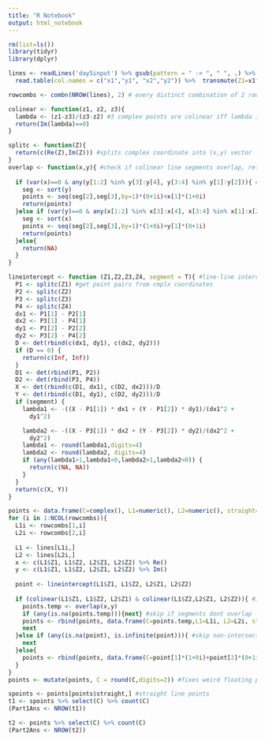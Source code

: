 ---
title: "R Notebook"
output: html_notebook
---

```{r}
rm(list=ls())
library(tidyr)
library(dplyr)

lines <- readLines('day5input') %>% gsub(pattern = " -> ", " ", .) %>% gsub(pattern=",", " ", .) %>% textConnection() %>% 
  read.table(col.names = c("x1","y1", "x2","y2")) %>%  transmute(Z1=x1*(1+0i)+y1*(0+1i), Z2=x2*(1+0i)+y2*(0+1i)) %>%  mutate(straight=Re(Z1) == Re(Z2) | Im(Z1) == Im(Z2)) 

rowcombs <- combn(NROW(lines), 2) # every distinct combination of 2 rows
```

```{r}
colinear <- function(z1, z2, z3){
  lambda <- (z1-z3)/(z3-z2) #3 complex points are colinear iff lambda is a real number
  return(Im(lambda)==0) 
}

splitc <- function(Z){
  return(c(Re(Z),Im(Z))) #splits complex coordinate into (x,y) vector
}
overlap <- function(x,y){ #check if colinear line segments overlap, return vector of points of overlap if they do. need to add diagonals
  
  if (var(x)==0 & any(y[1:2] %in% y[3]:y[4], y[3:4] %in% y[1]:y[2])){ #if  vertical and overlaps
    seg <- sort(y)
    points <- seq(seg[2],seg[3],by=1)*(0+1i)+x[1]*(1+0i)
    return(points)
  }else if (var(y)==0 & any(x[1:2] %in% x[3]:x[4], x[3:4] %in% x[1]:x[2])){ #if horizontal and overlaps
    seg <- sort(x)
    points <- seq(seg[2],seg[3],by=1)*(1+0i)+y[1]*(0+1i)
    return(points)
  }else{
    return(NA)
  }
}

lineintercept <- function (Z1,Z2,Z3,Z4, segment = T){ #line-line intercept using Bezier parameter method
  P1 <- splitc(Z1) #get point pairs from cmplx coordinates
  P2 <- splitc(Z2)
  P3 <- splitc(Z3)
  P4 <- splitc(Z4)
  dx1 <- P1[1] - P2[1]
  dx2 <- P3[1] - P4[1]
  dy1 <- P1[2] - P2[2]
  dy2 <- P3[2] - P4[2]
  D <- det(rbind(c(dx1, dy1), c(dx2, dy2)))
  if (D == 0) {
    return(c(Inf, Inf))
  }
  D1 <- det(rbind(P1, P2))
  D2 <- det(rbind(P3, P4))
  X <- det(rbind(c(D1, dx1), c(D2, dx2)))/D
  Y <- det(rbind(c(D1, dy1), c(D2, dy2)))/D
  if (segment) {
    lambda1 <- -((X - P1[1]) * dx1 + (Y - P1[2]) * dy1)/(dx1^2 + 
      dy1^2)

    lambda2 <- -((X - P3[1]) * dx2 + (Y - P3[2]) * dy2)/(dx2^2 + 
      dy2^2)
    lambda1 <- round(lambda1,digits=4)
    lambda2 <- round(lambda2, digits=4)
    if (any(lambda1>1,lambda1<0,lambda2>1,lambda2<0)) {
      return(c(NA, NA))
    }
  }
  return(c(X, Y))
}
```

```{r}
points <- data.frame(C=complex(), L1=numeric(), L2=numeric(), straight=logical()) #initialise
for (i in 1:NCOL(rowcombs)){
  L1i <- rowcombs[1,i]
  L2i <- rowcombs[2,i]
  
  L1 <- lines[L1i,]
  L2 <- lines[L2i,]
  x <- c(L1$Z1, L1$Z2, L2$Z1, L2$Z2) %>% Re()
  y <- c(L1$Z1, L1$Z2, L2$Z1, L2$Z2) %>% Im()
  
  point <- lineintercept(L1$Z1, L1$Z2, L2$Z1, L2$Z2)
  
  if (colinear(L1$Z1, L1$Z2, L2$Z1) & colinear(L1$Z2,L2$Z1, L2$Z2)){ #if two lines are colinear
    points.temp <- overlap(x,y)
    if (any(is.na(points.temp))){next} #skip if segments dont overlap
    points <- rbind(points, data.frame(C=points.temp,L1=L1i, L2=L2i, straight=L1$straight & L2$straight))
    next
  }else if (any(is.na(point), is.infinite(point))){ #skip non-intersecting segments
    next
  }else{
    points <- rbind(points, data.frame(C=point[1]*(1+0i)+point[2]*(0+1i),L1=L1i,L2=L2i,straight=L1$straight & L2$straight))
  }
}
points <- mutate(points, C = round(C,digits=2)) #fixes weird floating point issue
```

```{r}
spoints <- points[points$straight,] #straight line points
t1 <- spoints %>% select(C) %>% count(C)
(Part1Ans <- NROW(t1))
```

```{r}
t2 <- points %>% select(C) %>% count(C)
(Part2Ans <- NROW(t2))
```


